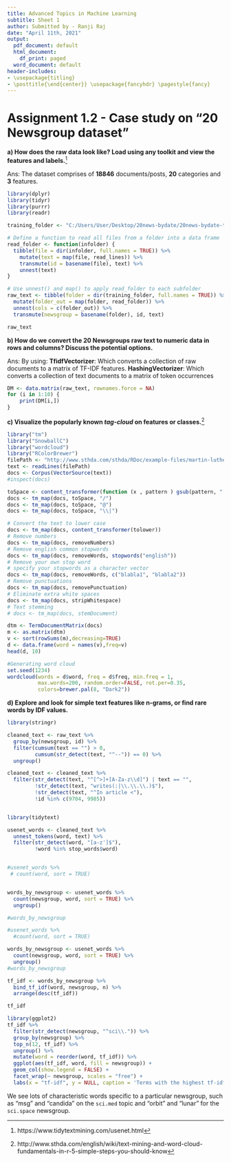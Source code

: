 ---
title: Advanced Topics in Machine Learning
subtitle: Sheet 1
author: Submitted by - Ranji Raj
date: "April 11th, 2021"
output:
  pdf_document: default
  html_document:
    df_print: paged
  word_document: default
header-includes:
- \usepackage{titling}
- \posttitle{\end{center}} \usepackage{fancyhdr} \pagestyle{fancy} 
---
# **Assignment 1.2 - Case study on "20 Newsgroup dataset"**

__a) How does the raw data look like? Load using any toolkit and view the features and labels.__[^1]

Ans: The dataset comprises of __18846__ documents/posts, __20__ categories and __3__ features.
```{r echo = FALSE, message=FALSE, warning=FALSE}
library(dplyr)
library(tidyr)
library(purrr)
library(readr)

training_folder <- "C:/Users/User/Desktop/20news-bydate/20news-bydate-train"

# Define a function to read all files from a folder into a data frame
read_folder <- function(infolder) {
  tibble(file = dir(infolder, full.names = TRUE)) %>%
    mutate(text = map(file, read_lines)) %>%
    transmute(id = basename(file), text) %>%
    unnest(text)
}

# Use unnest() and map() to apply read_folder to each subfolder
raw_text <- tibble(folder = dir(training_folder, full.names = TRUE)) %>%
  mutate(folder_out = map(folder, read_folder)) %>%
  unnest(cols = c(folder_out)) %>%
  transmute(newsgroup = basename(folder), id, text)

raw_text

```
__b) How do we convert the 20 Newsgroups raw text to numeric data in rows and columns? Discuss the potential options.__

Ans: By using:
 __TfidfVectorizer__: Which converts a collection of raw documents to a matrix of TF-IDF features.
 __HashingVectorizer__: Which converts a collection of text documents to a matrix of token occurrences
 
```{r echo = FALSE, message=FALSE, warning=FALSE}
DM <- data.matrix(raw_text, rownames.force = NA)
for (i in 1:10) {
    print(DM[i,])
}

```
__c) Visualize the popularly known _tag-cloud_ on features or classes.__[^2]

```{r echo = FALSE, message=FALSE, warning=FALSE}
library("tm")
library("SnowballC")
library("wordcloud")
library("RColorBrewer")
filePath <- "http://www.sthda.com/sthda/RDoc/example-files/martin-luther-king-i-have-a-dream-speech.txt"
text <- readLines(filePath)
docs <- Corpus(VectorSource(text))
#inspect(docs)

toSpace <- content_transformer(function (x , pattern ) gsub(pattern, " ", x))
docs <- tm_map(docs, toSpace, "/")
docs <- tm_map(docs, toSpace, "@")
docs <- tm_map(docs, toSpace, "\\|")

# Convert the text to lower case
docs <- tm_map(docs, content_transformer(tolower))
# Remove numbers
docs <- tm_map(docs, removeNumbers)
# Remove english common stopwords
docs <- tm_map(docs, removeWords, stopwords("english"))
# Remove your own stop word
# specify your stopwords as a character vector
docs <- tm_map(docs, removeWords, c("blabla1", "blabla2")) 
# Remove punctuations
docs <- tm_map(docs, removePunctuation)
# Eliminate extra white spaces
docs <- tm_map(docs, stripWhitespace)
# Text stemming
# docs <- tm_map(docs, stemDocument)

dtm <- TermDocumentMatrix(docs)
m <- as.matrix(dtm)
v <- sort(rowSums(m),decreasing=TRUE)
d <- data.frame(word = names(v),freq=v)
head(d, 10)

#Generating word cloud
set.seed(1234)
wordcloud(words = d$word, freq = d$freq, min.freq = 1,
          max.words=200, random.order=FALSE, rot.per=0.35, 
          colors=brewer.pal(8, "Dark2"))

```
\newpage
__d) Explore and look for simple text features like n-grams, or find rare words by IDF values.__

```{r echo = FALSE, message=FALSE, warning=FALSE}
library(stringr)

cleaned_text <- raw_text %>%
  group_by(newsgroup, id) %>%
  filter(cumsum(text == "") > 0,
         cumsum(str_detect(text, "^--")) == 0) %>%
  ungroup()

cleaned_text <- cleaned_text %>%
  filter(str_detect(text, "^[^>]+[A-Za-z\\d]") | text == "",
         !str_detect(text, "writes(:|\\.\\.\\.)$"),
         !str_detect(text, "^In article <"),
         !id %in% c(9704, 9985))


library(tidytext)

usenet_words <- cleaned_text %>%
  unnest_tokens(word, text) %>%
  filter(str_detect(word, "[a-z']$"),
         !word %in% stop_words$word)


#usenet_words %>%
 # count(word, sort = TRUE)


words_by_newsgroup <- usenet_words %>%
  count(newsgroup, word, sort = TRUE) %>%
  ungroup()

#words_by_newsgroup

#usenet_words %>%
  #count(word, sort = TRUE)

words_by_newsgroup <- usenet_words %>%
  count(newsgroup, word, sort = TRUE) %>%
  ungroup()
#words_by_newsgroup

tf_idf <- words_by_newsgroup %>%
  bind_tf_idf(word, newsgroup, n) %>%
  arrange(desc(tf_idf))

tf_idf

library(ggplot2)
tf_idf %>%
  filter(str_detect(newsgroup, "^sci\\.")) %>%
  group_by(newsgroup) %>%
  top_n(12, tf_idf) %>%
  ungroup() %>%
  mutate(word = reorder(word, tf_idf)) %>%
  ggplot(aes(tf_idf, word, fill = newsgroup)) +
  geom_col(show.legend = FALSE) +
  facet_wrap(~ newsgroup, scales = "free") +
  labs(x = "tf-idf", y = NULL, caption = 'Terms with the highest tf-idf within each of the science-related newsgroups')

```
We see lots of characteristic words specific to a particular newsgroup, such as “msg” and “candida” on the `sci.med` topic and “orbit” and “lunar” for the `sci.space` newsgroup.

[^1]: https://www.tidytextmining.com/usenet.html
[^2]: http://www.sthda.com/english/wiki/text-mining-and-word-cloud-fundamentals-in-r-5-simple-steps-you-should-know
